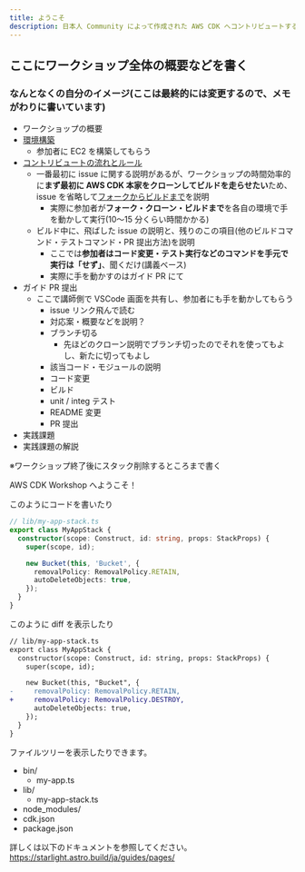```yaml
---
title: ようこそ
description: 日本人 Community によって作成された AWS CDK へコントリビュートするまでの流れを体験できるワークショップです。
---
```


## ここにワークショップ全体の概要などを書く

### なんとなくの自分のイメージ(ここは最終的には変更するので、メモがわりに書いています)

- ワークショップの概要
- [環境構築](./環境構築/setup.md)
  - 参加者に EC2 を構築してもらう
- [コントリビュートの流れとルール](./コントリビュートの流れとルール/contribution-flow-rule.md)
  - 一番最初に issue に関する説明があるが、ワークショップの時間効率的に**まず最初に AWS CDK 本家をクローンしてビルドを走らせたい**ため、issue を省略して[フォークからビルドまで](./フォークからビルドまで/fork-build.md)を説明
    - 実際に参加者が**フォーク・クローン・ビルドまで**を各自の環境で手を動かして実行(10〜15 分くらい時間かかる)
  - ビルド中に、飛ばした issue の説明と、残りのこの項目(他のビルドコマンド・テストコマンド・PR 提出方法)を説明
    - ここでは**参加者はコード変更・テスト実行などのコマンドを手元で実行は「せず」**、聞くだけ(講義ベース)
    - 実際に手を動かすのはガイド PR にて
- ガイド PR 提出
  - ここで講師側で VSCode 画面を共有し、参加者にも手を動かしてもらう
    - issue リンク飛んで読む
    - 対応案・概要などを説明？
    - ブランチ切る
      - 先ほどのクローン説明でブランチ切ったのでそれを使ってもよし、新たに切ってもよし
    - 該当コード・モジュールの説明
    - コード変更
    - ビルド
    - unit / integ テスト
    - README 変更
    - PR 提出
- 実践課題
- 実践課題の解説

※ワークショップ終了後にスタック削除するところまで書く


AWS CDK Workshop へようこそ！

このようにコードを書いたり

```ts
// lib/my-app-stack.ts
export class MyAppStack {
  constructor(scope: Construct, id: string, props: StackProps) {
    super(scope, id);

    new Bucket(this, 'Bucket', {
      removalPolicy: RemovalPolicy.RETAIN,
      autoDeleteObjects: true,
    });
  }
}
```

このように diff を表示したり

```diff lang="ts"
// lib/my-app-stack.ts
export class MyAppStack {
  constructor(scope: Construct, id: string, props: StackProps) {
    super(scope, id);

    new Bucket(this, "Bucket", {
-     removalPolicy: RemovalPolicy.RETAIN,
+     removalPolicy: RemovalPolicy.DESTROY,
      autoDeleteObjects: true,
    });
  }
}
```

ファイルツリーを表示したりできます。

<FileTree>

- bin/
  - my-app.ts
- lib/
  - my-app-stack.ts
- node_modules/
- cdk.json
- package.json

</FileTree>

詳しくは以下のドキュメントを参照してください。  
https://starlight.astro.build/ja/guides/pages/
